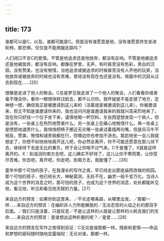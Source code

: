 ```yaml
---
---
---
```

title: 173
---



谁都可以是C，以及，谁都可能是C。但是没有谁愿意是他，没有谁愿意终生坐进轮椅，那恐惧，仅仅是不能用腿走路吗？

人们闭口不言C的爱情。不管是他追求还是他放弃，都没有反响。不管是他被追求还是他被放弃，都没有反响。都像在梦里，无声，有时甚至没有色彩，黑白的沉寂。没有赞美，也没有惋惜，当他追求或被追求的时候甚至没有人开他的玩笑，当他放弃或被放弃的时候也没有责难，曾经没有现在也还是没有。喧嚣中的沉寂从过去到现在……[25]

很像是走进了他人的聚会。C总是梦见我走进了一个他人的聚会，人们看看你或者毫不理会你，看你一眼很快转过脸去，都不认识你。我怀疑是不是走错了地方，定神想一想，确信我正是被邀请到这儿来的（活着就是被邀请到这儿来）。你被邀请来，但又不知是谁邀请你来的，我也没问问是谁邀请我来的我就兴高采烈地来了。现在你只好找一个位子坐下来，谨慎地喝一杯饮料，东张西望想发现一个熟人，但是没有，一张桌上在热烈地赞美什么，另一张桌上在痛心地惋惜什么，再一张桌上是愤怒地谴责什么，我悄悄把椅子挪近无论哪一张桌试着插两句嘴，但是风马牛不相及，赞美、惋惜和谴责我都在行，但哪边你也参加不进去。尴尬地坐一会儿我就想走了，你想不如快快地离开这儿吧，你必然会离开，你不可能还愿意在那儿待下去，继续待下去是无比的重负，终于会让你喘不过气来。C于是懂了，X就是这样离开的。X：到温润的南方去吧，这儿确实不好待了，这儿让你不寒而栗，让你受尽苦难，你去吧，离开吧，你走吧，到南方去，我能懂了……[26]

童年中那个可怕的孩子，在我漫长的写作之夜，早已经走出那座庙院改做的校园。那个可怕的孩子，他已经长大，神秘莫测，无处不在，幽灵一般千变万化。当诗人成为这个世界的消息之时，那可怕的孩子，也成为这个世界的消息，处处都能听见他，看见他，听见和看见他天赋的力量。[27]

来自远方的预言：如果你到这里来，／不论走哪条路，从哪里出发。／那都一样……来自远方的预言：在编织非人力所能解脱的／无法忍受的火焰之衫的那双手后面。／我们只是活着，只是叹息／不是让这样的火就是让那样的火耗去我们的生命……来自远方的预言：是谁想出这种折磨的呢？／是爱……[28]

来自远方的预言在写作之夜得到验证：C无论是谁那都一样。残疾和爱情——命运和梦想的密码随时随地显露端倪：无论对谁，那都一样。